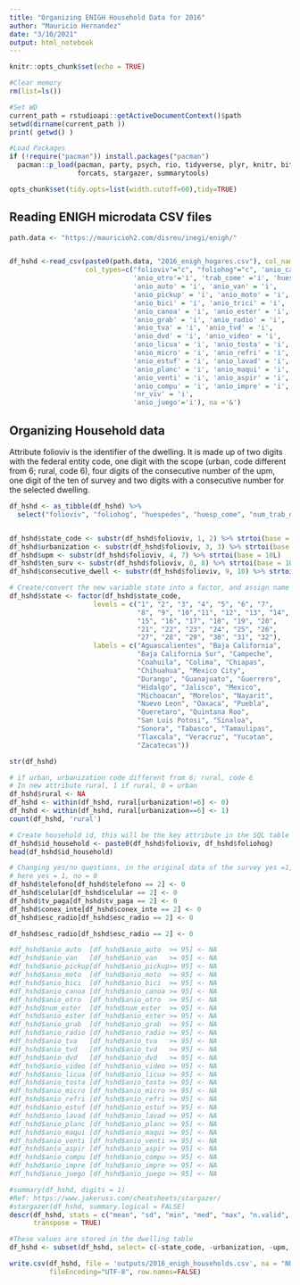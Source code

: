 ```yaml
---
title: "Organizing ENIGH Household Data for 2016"
author: "Mauricio Hernandez"
date: "3/10/2021"
output: html_notebook
---
```


```r
knitr::opts_chunk$set(echo = TRUE)

#Clear memory
rm(list=ls())

#Set WD
current_path = rstudioapi::getActiveDocumentContext()$path 
setwd(dirname(current_path ))
print( getwd() )

#Load Packages
if (!require("pacman")) install.packages("pacman")
  pacman::p_load(pacman, party, psych, rio, tidyverse, plyr, knitr, bit64, 
                 forcats, stargazer, summarytools)

opts_chunk$set(tidy.opts=list(width.cutoff=60),tidy=TRUE)
```

## Reading ENIGH microdata CSV files
```r
path.data <- "https://mauricioh2.com/disreu/inegi/enigh/"


df_hshd <-read_csv(paste0(path.data, "2016_enigh_hogares.csv"), col_names = TRUE,
                   col_types=c("folioviv"="c", "foliohog"="c", 'anio_carret'='i', 
                               'anio_otro'='i', 'trab_come' ='i', 'huesp_come'='i', 
                               'anio_auto' = 'i', 'anio_van' = 'i', 
                               'anio_pickup' = 'i', 'anio_moto' = 'i', 
                               'anio_bici' = 'i', 'anio_trici' = 'i', 
                               'anio_canoa' = 'i', 'anio_ester' = 'i', 
                               'anio_grab' = 'i', 'anio_radio' = 'i', 
                               'anio_tva' = 'i', 'anio_tvd' = 'i', 
                               'anio_dvd' = 'i', 'anio_video' = 'i', 
                               'anio_licua' = 'i', 'anio_tosta' = 'i', 
                               'anio_micro' = 'i', 'anio_refri' = 'i', 
                               'anio_estuf' = 'i', 'anio_lavad' = 'i', 
                               'anio_planc' = 'i', 'anio_maqui' = 'i', 
                               'anio_venti' = 'i', 'anio_aspir' = 'i', 
                               'anio_compu' = 'i', 'anio_impre' = 'i',
                               'nr_viv' = 'i',
                               'anio_juego'='i'), na ='&')
```


## Organizing Household data
Attribute folioviv is the identifier of the dwelling. It is made up of two digits with the federal entity code, one digit with the scope (urban, code different from 6; rural, code 6), four digits of the consecutive number of the upm, one digit of the ten of survey and two digits with a consecutive number for the selected dwelling.

```r
df_hshd <- as_tibble(df_hshd) %>%
  select("folioviv", "foliohog", "huespedes", "huesp_come", "num_trab_d", "trab_come", "telefono", "celular", "tv_paga", "conex_inte", "num_auto", "anio_auto", "num_van", "anio_van", "num_pickup", "anio_pickup", "num_moto", "anio_moto", "num_bici", "anio_bici", "num_trici", "anio_trici", "num_carret", "anio_carret", "num_canoa", "anio_canoa", "num_otro", "anio_otro", "num_ester", "anio_ester", "num_grab", "anio_grab", "num_radio", "anio_radio", "num_tva", "anio_tva", "num_tvd", "anio_tvd", "num_dvd", "anio_dvd", "num_video", "anio_video", "num_licua", "anio_licua", "num_tosta", "anio_tosta", "num_micro", "anio_micro", "num_refri", "anio_refri", "num_estuf", "anio_estuf", "num_lavad", "anio_lavad", "num_planc", "anio_planc", "num_maqui", "anio_maqui", "num_venti", "anio_venti", "num_aspir", "anio_aspir", "num_compu", "anio_compu", "num_impre", "anio_impre", "num_juego", "anio_juego", "esc_radio", "er_aparato", "er_celular", "er_compu", "er_aplicac", "er_tv", "er_otro", "recib_tvd")


df_hshd$state_code <- substr(df_hshd$folioviv, 1, 2) %>% strtoi(base = 10L)
df_hshd$urbanization <- substr(df_hshd$folioviv, 3, 3) %>% strtoi(base = 10L)
df_hshd$upm <- substr(df_hshd$folioviv, 4, 7) %>% strtoi(base = 10L)
df_hshd$ten_surv <- substr(df_hshd$folioviv, 8, 8) %>% strtoi(base = 10L)
df_hshd$consecutive_dwell <- substr(df_hshd$folioviv, 9, 10) %>% strtoi(base = 0L)

# Create/convert the new variable state into a factor, and assign name of the state as label
df_hshd$state <- factor(df_hshd$state_code, 
                     levels = c("1", "2", "3", "4", "5", "6", "7", 
                                "8", "9", "10","11", "12", "13", "14", 
                                "15", "16", "17", "18", "19", "20", 
                                "21", "22", "23", "24", "25", "26", 
                                "27", "28", "29", "30", "31", "32"),
                     labels = c("Aguascalientes", "Baja California", 
                                "Baja California Sur", "Campeche", 
                                "Coahuila", "Colima", "Chiapas", 
                                "Chihuahua", "Mexico City", 
                                "Durango", "Guanajuato", "Guerrero", 
                                "Hidalgo", "Jalisco", "Mexico", 
                                "Michoacan", "Morelos", "Nayarit", 
                                "Nuevo Leon", "Oaxaca", "Puebla", 
                                "Queretaro", "Quintana Roo", 
                                "San Luis Potosi", "Sinaloa", 
                                "Sonora", "Tabasco", "Tamaulipas", 
                                "Tlaxcala", "Veracruz", "Yucatan", 
                                "Zacatecas"))
```


```r
str(df_hshd)
```


```r
# if urban, urbanization code different from 6; rural, code 6
# In new attribute rural, 1 if rural, 0 = urban
df_hshd$rural <- NA
df_hshd <- within(df_hshd, rural[urbanization!=6] <- 0)
df_hshd <- within(df_hshd, rural[urbanization==6] <- 1)                 
count(df_hshd, 'rural')

# Create household id, this will be the key attribute in the SQL table
df_hshd$id_household <- paste0(df_hshd$folioviv, df_hshd$foliohog)
head(df_hshd$id_household)

# Changing yes/no questions, in the original data of the survey yes =1, no = 2, 
# here yes = 1, no = 0
df_hshd$telefono[df_hshd$telefono == 2] <- 0
df_hshd$celular[df_hshd$celular == 2] <- 0
df_hshd$tv_paga[df_hshd$tv_paga == 2] <- 0
df_hshd$conex_inte[df_hshd$conex_inte == 2] <- 0
df_hshd$esc_radio[df_hshd$esc_radio == 2] <- 0

df_hshd$esc_radio[df_hshd$esc_radio == 2] <- 0

#df_hshd$anio_auto  [df_hshd$anio_auto  >= 95] <- NA
#df_hshd$anio_van   [df_hshd$anio_van   >= 95] <- NA
#df_hshd$anio_pickup[df_hshd$anio_pickup>= 95] <- NA
#df_hshd$anio_moto  [df_hshd$anio_moto  >= 95] <- NA
#df_hshd$anio_bici  [df_hshd$anio_bici  >= 95] <- NA
#df_hshd$anio_canoa [df_hshd$anio_canoa >= 95] <- NA
#df_hshd$anio_otro  [df_hshd$anio_otro  >= 95] <- NA
#df_hshd$num_ester  [df_hshd$num_ester  >= 95] <- NA
#df_hshd$anio_ester [df_hshd$anio_ester >= 95] <- NA
#df_hshd$anio_grab  [df_hshd$anio_grab  >= 95] <- NA
#df_hshd$anio_radio [df_hshd$anio_radio >= 95] <- NA
#df_hshd$anio_tva   [df_hshd$anio_tva   >= 95] <- NA
#df_hshd$anio_tvd   [df_hshd$anio_tvd   >= 95] <- NA
#df_hshd$anio_dvd   [df_hshd$anio_dvd   >= 95] <- NA
#df_hshd$anio_video [df_hshd$anio_video >= 95] <- NA
#df_hshd$anio_licua [df_hshd$anio_licua >= 95] <- NA
#df_hshd$anio_tosta [df_hshd$anio_tosta >= 95] <- NA
#df_hshd$anio_micro [df_hshd$anio_micro >= 95] <- NA
#df_hshd$anio_refri [df_hshd$anio_refri >= 95] <- NA
#df_hshd$anio_estuf [df_hshd$anio_estuf >= 95] <- NA
#df_hshd$anio_lavad [df_hshd$anio_lavad >= 95] <- NA
#df_hshd$anio_planc [df_hshd$anio_planc >= 95] <- NA
#df_hshd$anio_maqui [df_hshd$anio_maqui >= 95] <- NA
#df_hshd$anio_venti [df_hshd$anio_venti >= 95] <- NA
#df_hshd$anio_aspir [df_hshd$anio_aspir >= 95] <- NA
#df_hshd$anio_compu [df_hshd$anio_compu >= 95] <- NA
#df_hshd$anio_impre [df_hshd$anio_impre >= 95] <- NA
#df_hshd$anio_juego [df_hshd$anio_juego >= 95] <- NA
```


```r
#summary(df_hshd, digits = 1)
#Ref: https://www.jakeruss.com/cheatsheets/stargazer/
#stargazer(df_hshd, summary.logical = FALSE)
descr(df_hshd, stats = c("mean", "sd", "min", "med", "max", "n.valid", "pct.valid"), 
      transpose = TRUE)
```


```r
#These values are stored in the dwelling table
df_hshd <- subset(df_hshd, select= c(-state_code, -urbanization, -upm, -ten_surv, -consecutive_dwell))

write.csv(df_hshd, file = 'outputs/2016_enigh_households.csv', na = "NULL", 
          fileEncoding="UTF-8", row.names=FALSE)
```